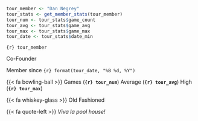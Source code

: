 ::: {.tour-member-card}

::: {.tour-member-photo-container}

::: {.tour-member-photo style="background-image: url(\"images/dnegrey.jpg\")"}
:::

:::

::: {.tour-member-name}

```r
tour_member <- "Dan Negrey"
tour_stats <- get_member_stats(tour_member)
tour_num <- tour_stats$game_count
tour_avg <- tour_stats$game_avg
tour_max <- tour_stats$game_max
tour_date <- tour_stats$date_min
```

`{r} tour_member`

:::

::: {.tour-member-title}

Co-Founder

Member since `{r} format(tour_date, "%B %d, %Y")`

:::

::: {.tour-member-stats}

{{< fa bowling-ball >}} Games (**`{r} tour_num`**) Average (**`{r} tour_avg`**) High (**`{r} tour_max`**)

:::

::: {.tour-member-drink}

{{< fa whiskey-glass >}} Old Fashioned

:::

::: {.tour-member-quote}

{{< fa quote-left >}} *Viva la pool house!*

:::

:::
